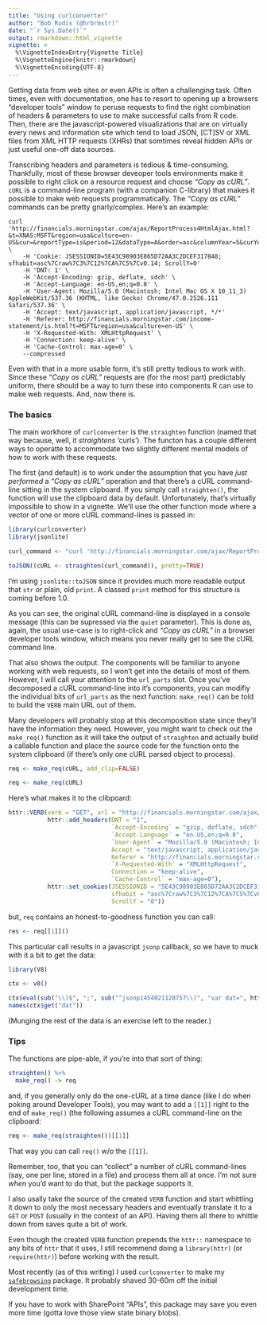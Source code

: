 ```yaml
---
title: "Using curlconverter"
author: "Bob Rudis (@hrbrmstr)"
date: "`r Sys.Date()`"
output: rmarkdown::html_vignette
vignette: >
  %\VignetteIndexEntry{Vignette Title}
  %\VignetteEngine{knitr::rmarkdown}
  %\VignetteEncoding{UTF-8}
---
```

Getting data from web sites or even APIs is often a challenging task. Often times, even with documentation, one has to resort to opening up a browsers "developer tools" window to peruse requests to find the right combination of headers & parameters to use to make successful calls from R code. Then, there are the javascript-powered visualizations that are on virtually every news and information site which tend to load JSON, [CT]SV or XML files from  XML HTTP requests (XHRs) that somtimes reveal hidden APIs or just useful one-off data sources. 

Transcribing headers and parameters is tedious & time-consuming. Thankfully, most of these browser deveoper tools environments make it possible to right click on a resource request and choose _"Copy as cURL"_. `cURL` is a command-line program (with a companion C-library) that makes it possible to make web requests programmatically. The _"Copy as cURL"_ commands can be pretty gnarly/complex. Here's an example:

    curl 'http://financials.morningstar.com/ajax/ReportProcess4HtmlAjax.html?&t=XNAS:MSFT&region=usa&culture=en-US&cur=&reportType=is&period=12&dataType=A&order=asc&columnYear=5&curYearPart=1st5year&rounding=3&view=raw&r=973302&callback=jsonp1454021128757&_=1454021129337' \
        -H 'Cookie: JSESSIONID=5E43C98903E865D72AA3C2DCEF317848; sfhabit=asc%7Craw%7C3%7C12%7CA%7C5%7Cv0.14; ScrollY=0' 
        -H 'DNT: 1' \
        -H 'Accept-Encoding: gzip, deflate, sdch' \
        -H 'Accept-Language: en-US,en;q=0.8' \
        -H 'User-Agent: Mozilla/5.0 (Macintosh; Intel Mac OS X 10_11_3) AppleWebKit/537.36 (KHTML, like Gecko) Chrome/47.0.2526.111 Safari/537.36' \
        -H 'Accept: text/javascript, application/javascript, */*' 
        -H 'Referer: http://financials.morningstar.com/income-statement/is.html?t=MSFT&region=usa&culture=en-US' \
        -H 'X-Requested-With: XMLHttpRequest' \
        -H 'Connection: keep-alive' \
        -H 'Cache-Control: max-age=0' \
        --compressed

Even with that in a more usable form, it's still pretty tedious to work with. Since these _"Copy as cURL"_ requests are (for the most part) predictably uniform, there should be a way to turn these into components R can use to make web requests. And, now there is.


### The basics

The main workhore of `curlconverter` is the `straighten` function (named that way because, well, it _straightens_ 'curls'). The functon has a couple different ways to operatte to accommodate two slightly different mental models of how to work with these requests. 

The first (and default) is to work under the assumption that you have _just performed_ a _"Copy as cURL"_ operation and that there's a cURL command-line sitting in the system clipboard. If you simply call `straighten()`, the function will use the clipboard data by default. Unfortunately, that's virtually impossible to show in a vignette. We'll use the other function mode where a vector of one or more cURL command-lines is passed in:

```r
library(curlconverter)
library(jsonlite)

curl_command <- "curl 'http://financials.morningstar.com/ajax/ReportProcess4HtmlAjax.html?&t=XNAS:MSFT&region=usa&culture=en-US&cur=&reportType=is&period=12&dataType=A&order=asc&columnYear=5&curYearPart=1st5year&rounding=3&view=raw&r=973302&callback=jsonp1454021128757&_=1454021129337' -H 'Cookie: JSESSIONID=5E43C98903E865D72AA3C2DCEF317848; sfhabit=asc%7Craw%7C3%7C12%7CA%7C5%7Cv0.14; ScrollY=0' -H 'DNT: 1' -H 'Accept-Encoding: gzip, deflate, sdch' -H 'Accept-Language: en-US,en;q=0.8' -H 'User-Agent: Mozilla/5.0 (Macintosh; Intel Mac OS X 10_11_3) AppleWebKit/537.36 (KHTML, like Gecko) Chrome/47.0.2526.111 Safari/537.36' -H 'Accept: text/javascript, application/javascript, */*' -H 'Referer: http://financials.morningstar.com/income-statement/is.html?t=MSFT&region=usa&culture=en-US' -H 'X-Requested-With: XMLHttpRequest' -H 'Connection: keep-alive' -H 'Cache-Control: max-age=0' --compressed"

toJSON((cURL <- straighten(curl_command)), pretty=TRUE)
```

I'm using `jsonlite::toJSON` since it provides much more readable output that `str` or plain, old `print`. A classed `print` method for this structure is coming before 1.0.

As you can see, the original cURL command-line is displayed in a console message (this can be supressed via the `quiet` parameter). This is done as, again, the usual use-case is to right-click and _"Copy as cURL"_ in a browser developer tools window, which means you never really get to see the cURL command line.

That also shows the output. The components will be familiar to anyone working with web requests, so I won't get into the details of most of them. However, I will call your attention to the `url_parts` slot. Once you've decomposed a cURL command-line into it's components, you can modifiy the individual bits of `url_parts` as the next function: `make_req()` can be told to build the `VERB` main URL out of them.

Many developers will probably stop at this decomposition state since they'll have the information they need. However, you might want to check out the `make_req()` function as it will take the output of `straighten` and actually build a callable function and place the source code for the function onto the system clipboard (if there's only one cURL parsed object to process).

```r
req <- make_req(cURL, add_clip=FALSE)

```
```r
req <- make_req(cURL)
```

Here's what makes it to the clibpoard:

```r
httr::VERB(verb = "GET", url = "http://financials.morningstar.com/ajax/ReportProcess4HtmlAjax.html?&t=XNAS:MSFT&region=usa&culture=en-US&cur=&reportType=is&period=12&dataType=A&order=asc&columnYear=5&curYearPart=1st5year&rounding=3&view=raw&r=973302&callback=jsonp1454021128757&_=1454021129337", 
           httr::add_headers(DNT = "1", 
                             `Accept-Encoding` = "gzip, deflate, sdch", 
                             `Accept-Language` = "en-US,en;q=0.8", 
                             `User-Agent` = "Mozilla/5.0 (Macintosh; Intel Mac OS X 10_11_3) AppleWebKit/537.36 (KHTML, like Gecko) Chrome/47.0.2526.111 Safari/537.36", 
                             Accept = "text/javascript, application/javascript, */*", 
                             Referer = "http://financials.morningstar.com/income-statement/is.html?t=MSFT&region=usa&culture=en-US", 
                             `X-Requested-With` = "XMLHttpRequest", 
                             Connection = "keep-alive", 
                             `Cache-Control` = "max-age=0"), 
           httr::set_cookies(JSESSIONID = "5E43C98903E865D72AA3C2DCEF317848", 
                             sfhabit = "asc%7Craw%7C3%7C12%7CA%7C5%7Cv0.14", 
                             ScrollY = "0")) 
```

but, `req` contains an honest-to-goodness function you can call:

```r
res <- req[[1]]()
```

This particular call results in a javascript `jsonp` callback, so we have to muck with it a bit to get the data:

```r
library(V8)

ctx <- v8()

ctx$eval(sub("\\)$", ";", sub("^jsonp1454021128757\\(", "var dat=", httr::content(res, as="text"))))
names(ctx$get("dat"))
```

(Munging the rest of the data is an exercise left to the reader.)

### Tips

The functions are pipe-able, if you're into that sort of thing: 

```r
straighten() %>% 
  make_req() -> req
```

and, if you generally only do the one-cURL at a time dance (like I do when poking around Developer Tools), you may want to add a `[[1]]` right to the end of `make_req()` (the following assumes a cURL command-line on the clipboard:

```r
req <- make_req(straighten())[[1]]
```

That way you can call `req()` w/o the `[[1]]`.

Remember, too, that you can "collect" a number of cURL command-lines (say, one per line, stored in a file) and process them all at once. I'm not sure _when_ you'd want to do that, but the package supports it.

I also usally take the source of the created `VERB` function and start whittling it down to only the most necessary headers and eventually translate it to a `GET` or `POST` (usually in the context of an API). Having them all there to whittle down from saves quite a bit of work.

Even though the created `VERB` function prepends the `httr::` namespace to any bits of `httr` that it uses, I still recommend doing a `library(httr)` (or `require(httr)`) before working with the result. 

Most recently (as of this writing) I used `curlconverter` to make my [`safebrowsing`](https://github.com/hrbrmstr/safebrowsing) package. It probably shaved 30-60m off the initial development time.

If you have to work with SharePoint "APIs", this package may save you even more time (gotta love those view state binary blobs).


